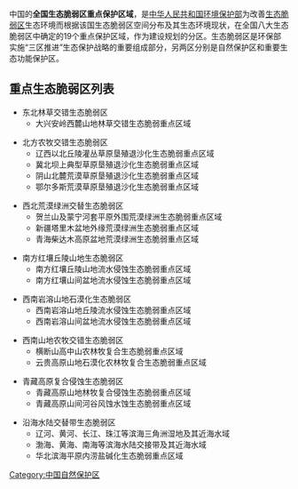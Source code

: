 中国的'''全国生态脆弱区重点保护区域'''，是[[中华人民共和国环境保护部|中华人民共和国环境保护部]]为改善[[生态脆弱区|生态脆弱区]]生态环境而根据该国生态脆弱区空间分布及其生态环境现状，在全国八大生态脆弱区中确定的19个重点保护区域，作为建设规划的分区。生态脆弱区是环保部实施“三区推进”生态保护战略的重要组成部分，另两区分别是自然保护区和重要生态功能保护区。

==重点生态脆弱区列表==
*东北林草交错生态脆弱区
**大兴安岭西麓山地林草交错生态脆弱重点区域

*北方农牧交错生态脆弱区
**辽西以北丘陵灌丛草原垦殖退沙化生态脆弱重点区域
**冀北坝上典型草原垦殖退沙化生态脆弱重点区域
**阴山北麓荒漠草原垦殖退沙化生态脆弱重点区域
**鄂尔多斯荒漠草原垦殖退沙化生态脆弱重点区域

*西北荒漠绿洲交替生态脆弱区
**贺兰山及蒙宁河套平原外围荒漠绿洲生态脆弱重点区域
**新疆塔里木盆地外缘荒漠绿洲生态脆弱重点区域
**青海柴达木高原盆地荒漠绿洲生态脆弱重点区域

*南方红壤丘陵山地生态脆弱区
**南方红壤丘陵山地流水侵蚀生态脆弱重点区域
**南方红壤山间盆地流水侵蚀生态脆弱重点区域

*西南岩溶山地石漠化生态脆弱区
**西南岩溶山地丘陵流水侵蚀生态脆弱重点区域
**西南岩溶山间盆地流水侵蚀生态脆弱重点区域

*西南山地农牧交错生态脆弱区
**横断山高中山农林牧复合生态脆弱重点区域
**云贵高原山地石漠化农林牧复合生态脆弱重点区域

*青藏高原复合侵蚀生态脆弱区
**青藏高原山地林牧复合侵蚀生态脆弱重点区域
**青藏高原山间河谷风蚀水蚀生态脆弱重点区域

*沿海水陆交替带生态脆弱区
**辽河、黄河、长江、珠江等滨海三角洲湿地及其近海水域
**渤海、黄海、南海等滨海水陆交接带及其近海水域
**华北滨海平原内涝盐碱化生态脆弱重点区域

{{中国保护区列表}}
[[Category:中国自然保护区|Category:中国自然保护区]]